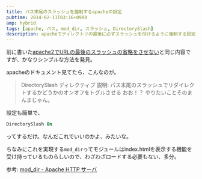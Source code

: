```yaml
---
title: パス末尾のスラッシュを強制するapacheの設定
pubtime: 2014-02-11T03:16+0900
amp: hybrid
tags: [apache, パス, mod_dir, スラッシュ, DirectorySlash]
description: apacheでディレクトリの最後に必ずスラッシュを付けるように強制する設定の方法です。
---
```


前に書いた[apache2でURLの最後のスラッシュの省略をさせない](/blog/2014/01/apache-path-last-slash)と同じ内容ですが、かなりシンプルな方法を発見。

apacheのドキュメント見てたら、こんなのが。
> DirectorySlash ディレクティブ
> 説明:	パス末尾のスラッシュでリダイレクトするかどうかのオンオフをトグルさせる
おお！？ やりたいことそのまんまじゃん。

設定も簡単で、
``` apache
DirectorySlash On
```
ってするだけ。なんだこれでいいのかよ、みたいな。

ちなみにこれを実現する`mod_dir`ってモジュールはindex.htmlを表示する機能を受け持っているものらしいので、わざわざロードする必要もない、多分。

参考: [mod_dir - Apache HTTP サーバ](http://httpd.apache.org/docs/2.2/ja/mod/mod_dir.html#directoryslash)
